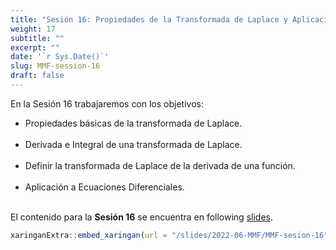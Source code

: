 ---
title: "Sesión 16: Propiedades de la Transformada de Laplace y Aplicaciones"
weight: 17
subtitle: ""
excerpt: ""
date: '`r Sys.Date()`'
slug: MMF-session-16
draft: false
---

En la Sesión 16 trabajaremos con los objetivos: 

 * Propiedades básicas de la transformada de Laplace. <br/><br/>
 * Derivada e Integral de una transformada de Laplace. <br/><br/>
 * Definir la transformada de Laplace de la derivada de una función.<br/><br/>
 * Aplicación a Ecuaciones Diferenciales. <br/><br/>
 
El contenido para la **Sesión 16** se encuentra en following [slides](/slides/2022-06-MMF/MMF-sesion-16).

```{r embed-xaringan, echo=FALSE}
xaringanExtra::embed_xaringan(url = "/slides/2022-06-MMF/MMF-sesion-16", ratio = "4:3")
```
